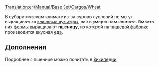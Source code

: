 [[Translation:en/Manual/Base Set/Cargos/Wheat]]

{{ru/Груз|груз=Пшеница
|изображение=en/Grain.png
|производит=[[ru/Manual/Base Set/Industries/Ферма|Ферма]]
|принимает=[[ru/Manual/Base Set/Industries/Пищевая фабрика|Пищевая фабрика]]
}}

В субарктическом климате из-за суровых условий не могут выращиваться [[ru/Manual/Base Set/Cargos/Зерно|злаковые культуры]], как в умеренном климате. Вместо них [[ru/Manual/Base Set/Industries/Ферма|фермы]] выращивают '''пшеницу''', из которой на [[ru/Manual/Base Set/Industries/Пищевая фабрика|пищевой фабрике]] производится вкусная [[ru/Manual/Base Set/Cargos/Еда|еда]].

==Дополнения==
Подробнее о пшенице можно почитать в [http://ru.wikipedia.org/wiki/%D0%9F%D1%88%D0%B5%D0%BD%D0%B8%D1%86%D0%B0 Википедии].
